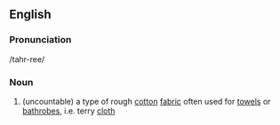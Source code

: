 {{See|Terry}}
==English==
===Pronunciation===
/tahr-ree/

===Noun===
#(uncountable) a type of rough [[cotton]] [[fabric]] often used for [[towel]]s or [[bathrobe]]s, i.e. terry [[cloth]]